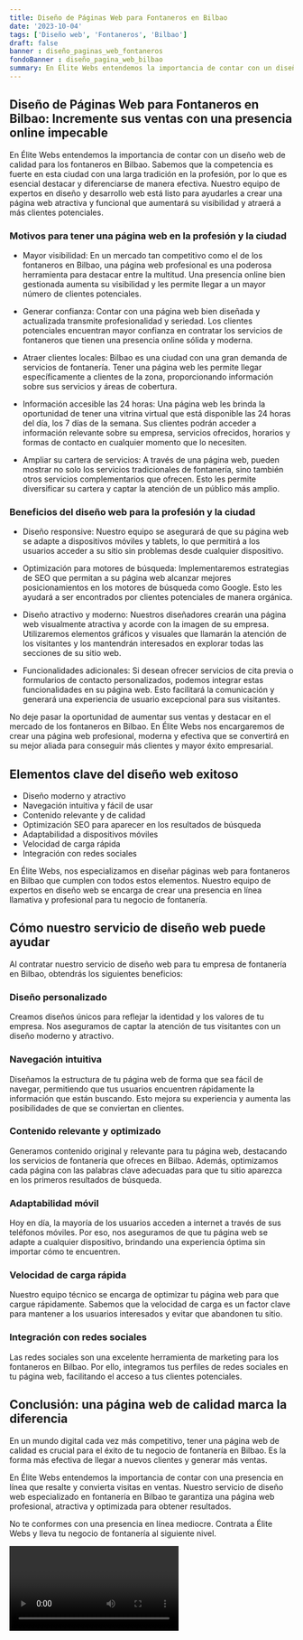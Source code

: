 ```yaml
---
title: Diseño de Páginas Web para Fontaneros en Bilbao
date: '2023-10-04'
tags: ['Diseño web', 'Fontaneros', 'Bilbao']
draft: false
banner : diseño_paginas_web_fontaneros
fondoBanner : diseño_pagina_web_bilbao
summary: En Élite Webs entendemos la importancia de contar con un diseño web de calidad para los fontaneros en Bilbao. Sabemos que la competencia es fuerte en esta ciudad con una larga tradición en la profesión, por lo que es esencial destacar y diferenciarse de manera efectiva. Nuestro equipo de expertos en diseño y desarrollo web está listo para ayudarles a crear una página web atractiva y funcional que aumentará su visibilidad y atraerá a más clientes potenciales.
---
```


## **Diseño de Páginas Web para Fontaneros en Bilbao: Incremente sus ventas con una presencia online impecable**

En Élite Webs entendemos la importancia de contar con un diseño web de calidad para los fontaneros en Bilbao. Sabemos que la competencia es fuerte en esta ciudad con una larga tradición en la profesión, por lo que es esencial destacar y diferenciarse de manera efectiva. Nuestro equipo de expertos en diseño y desarrollo web está listo para ayudarles a crear una página web atractiva y funcional que aumentará su visibilidad y atraerá a más clientes potenciales.

### **Motivos para tener una página web en la profesión y la ciudad**

- Mayor visibilidad: En un mercado tan competitivo como el de los fontaneros en Bilbao, una página web profesional es una poderosa herramienta para destacar entre la multitud. Una presencia online bien gestionada aumenta su visibilidad y les permite llegar a un mayor número de clientes potenciales.

- Generar confianza: Contar con una página web bien diseñada y actualizada transmite profesionalidad y seriedad. Los clientes potenciales encuentran mayor confianza en contratar los servicios de fontaneros que tienen una presencia online sólida y moderna.

- Atraer clientes locales: Bilbao es una ciudad con una gran demanda de servicios de fontanería. Tener una página web les permite llegar específicamente a clientes de la zona, proporcionando información sobre sus servicios y áreas de cobertura.

- Información accesible las 24 horas: Una página web les brinda la oportunidad de tener una vitrina virtual que está disponible las 24 horas del día, los 7 días de la semana. Sus clientes podrán acceder a información relevante sobre su empresa, servicios ofrecidos, horarios y formas de contacto en cualquier momento que lo necesiten.

- Ampliar su cartera de servicios: A través de una página web, pueden mostrar no solo los servicios tradicionales de fontanería, sino también otros servicios complementarios que ofrecen. Esto les permite diversificar su cartera y captar la atención de un público más amplio.

### **Beneficios del diseño web para la profesión y la ciudad**

- Diseño responsive: Nuestro equipo se asegurará de que su página web se adapte a dispositivos móviles y tablets, lo que permitirá a los usuarios acceder a su sitio sin problemas desde cualquier dispositivo.

- Optimización para motores de búsqueda: Implementaremos estrategias de SEO que permitan a su página web alcanzar mejores posicionamientos en los motores de búsqueda como Google. Esto les ayudará a ser encontrados por clientes potenciales de manera orgánica.

- Diseño atractivo y moderno: Nuestros diseñadores crearán una página web visualmente atractiva y acorde con la imagen de su empresa. Utilizaremos elementos gráficos y visuales que llamarán la atención de los visitantes y los mantendrán interesados en explorar todas las secciones de su sitio web.

- Funcionalidades adicionales: Si desean ofrecer servicios de cita previa o formularios de contacto personalizados, podemos integrar estas funcionalidades en su página web. Esto facilitará la comunicación y generará una experiencia de usuario excepcional para sus visitantes.

No deje pasar la oportunidad de aumentar sus ventas y destacar en el mercado de los fontaneros en Bilbao. En Élite Webs nos encargaremos de crear una página web profesional, moderna y efectiva que se convertirá en su mejor aliada para conseguir más clientes y mayor éxito empresarial.

<GifSeo />

<Cta />

## Elementos clave del diseño web exitoso

- Diseño moderno y atractivo
- Navegación intuitiva y fácil de usar
- Contenido relevante y de calidad
- Optimización SEO para aparecer en los resultados de búsqueda
- Adaptabilidad a dispositivos móviles
- Velocidad de carga rápida
- Integración con redes sociales

En Élite Webs, nos especializamos en diseñar páginas web para fontaneros en Bilbao que cumplen con todos estos elementos. Nuestro equipo de expertos en diseño web se encarga de crear una presencia en línea llamativa y profesional para tu negocio de fontanería.

## Cómo nuestro servicio de diseño web puede ayudar

Al contratar nuestro servicio de diseño web para tu empresa de fontanería en Bilbao, obtendrás los siguientes beneficios:

### Diseño personalizado

Creamos diseños únicos para reflejar la identidad y los valores de tu empresa. Nos aseguramos de captar la atención de tus visitantes con un diseño moderno y atractivo.

### Navegación intuitiva

Diseñamos la estructura de tu página web de forma que sea fácil de navegar, permitiendo que tus usuarios encuentren rápidamente la información que están buscando. Esto mejora su experiencia y aumenta las posibilidades de que se conviertan en clientes.

### Contenido relevante y optimizado

Generamos contenido original y relevante para tu página web, destacando los servicios de fontanería que ofreces en Bilbao. Además, optimizamos cada página con las palabras clave adecuadas para que tu sitio aparezca en los primeros resultados de búsqueda.

### Adaptabilidad móvil

Hoy en día, la mayoría de los usuarios acceden a internet a través de sus teléfonos móviles. Por eso, nos aseguramos de que tu página web se adapte a cualquier dispositivo, brindando una experiencia óptima sin importar cómo te encuentren.

### Velocidad de carga rápida

Nuestro equipo técnico se encarga de optimizar tu página web para que cargue rápidamente. Sabemos que la velocidad de carga es un factor clave para mantener a los usuarios interesados y evitar que abandonen tu sitio.

### Integración con redes sociales

Las redes sociales son una excelente herramienta de marketing para los fontaneros en Bilbao. Por ello, integramos tus perfiles de redes sociales en tu página web, facilitando el acceso a tus clientes potenciales.

## Conclusión: una página web de calidad marca la diferencia

En un mundo digital cada vez más competitivo, tener una página web de calidad es crucial para el éxito de tu negocio de fontanería en Bilbao. Es la forma más efectiva de llegar a nuevos clientes y generar más ventas.

En Élite Webs entendemos la importancia de contar con una presencia en línea que resalte y convierta visitas en ventas. Nuestro servicio de diseño web especializado en fontanería en Bilbao te garantiza una página web profesional, atractiva y optimizada para obtener resultados.

No te conformes con una presencia en línea mediocre. Contrata a Élite Webs y lleva tu negocio de fontanería al siguiente nivel.

<Video />

<CtaBot job='Fontaneros' city='Bilbao'/>

<Gmaps query='Bilbao+españa+maps' />